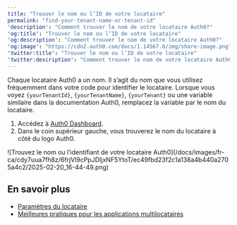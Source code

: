 ---
title: "Trouver le nom ou l’ID de votre locataire"
permalink: "find-your-tenant-name-or-tenant-id"
'description': "Comment trouver le nom de votre locataire Auth0?"
'og:title': "Trouver le nom ou l’ID de votre locataire"
'og:description': "Comment trouver le nom de votre locataire Auth0?"
'og:image': "https://cdn2.auth0.com/docs/1.14567.0/img/share-image.png"
'twitter:title': "Trouver le nom ou l’ID de votre locataire"
'twitter:description': "Comment trouver le nom de votre locataire Auth0?"
---

Chaque locataire Auth0 a un nom. Il s’agit du nom que vous utilisez fréquemment dans votre code pour identifier le locataire. Lorsque vous voyez `{yourTenantId}`, `{yourTenantName}`, `{yourTenant}` ou une variable similaire dans la documentation Auth0, remplacez la variable par le nom du locataire.

1. Accédez à [Auth0 Dashboard](https://manage.auth0.com/#).
2. Dans le coin supérieur gauche, vous trouverez le nom du locataire à côté du logo Auth0.

<Frame>![Trouvez le nom ou l’identifiant de votre locataire Auth0](/docs/images/fr-ca/cdy7uua7fh8z/6frjVl9cPpJDIjxNF5YtoT/ec49fbd23f2c1a138a4b440a2705a4c2/2025-02-20_16-44-49.png)</Frame>

## En savoir plus

* [Paramètres du locataire](/docs/fr-ca/get-started/tenant-settings)
* [Meilleures pratiques pour les applications multilocataires](/docs/fr-ca/get-started/auth0-overview/create-tenants/multi-tenant-apps-best-practices)